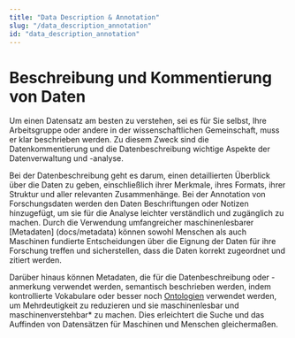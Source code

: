 ```yaml
---
title: "Data Description & Annotation"
slug: "/data_description_annotation"
id: "data_description_annotation"
---
```


# Beschreibung und Kommentierung von Daten

Um einen Datensatz am besten zu verstehen, sei es für Sie selbst, Ihre Arbeitsgruppe oder andere in der wissenschaftlichen Gemeinschaft, muss er klar beschrieben werden. Zu diesem Zweck sind die Datenkommentierung und die Datenbeschreibung wichtige Aspekte der Datenverwaltung und -analyse. 

Bei der Datenbeschreibung geht es darum, einen detaillierten Überblick über die Daten zu geben, einschließlich ihrer Merkmale, ihres Formats, ihrer Struktur und aller relevanten Zusammenhänge. Bei der Annotation von Forschungsdaten werden den Daten Beschriftungen oder Notizen hinzugefügt, um sie für die Analyse leichter verständlich und zugänglich zu machen. Durch die Verwendung umfangreicher maschinenlesbarer [Metadaten] (docs/metadata) können sowohl Menschen als auch Maschinen fundierte Entscheidungen über die Eignung der Daten für ihre Forschung treffen und sicherstellen, dass die Daten korrekt zugeordnet und zitiert werden.

Darüber hinaus können Metadaten, die für die Datenbeschreibung oder -anmerkung verwendet werden, semantisch beschrieben werden, indem kontrollierte Vokabulare oder besser noch [Ontologien](/docs/ontology) verwendet werden, um Mehrdeutigkeit zu reduzieren und sie maschinenlesbar und maschinenverstehbar* zu machen. Dies erleichtert die Suche und das Auffinden von Datensätzen für Maschinen und Menschen gleichermaßen.
